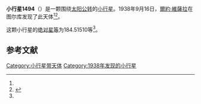 {{Infobox planet
| bgcolour = #FFFFC0
| name = 1494 Savo
| symbol = 
| image = 
| caption = 
| discovery = yes
| discovery_ref = 
| discoverer = [[爾約·維薩拉|爾約·維薩拉]]
| discovery_site = [[图尔库|图尔库]] 
| discovered = 1938年9月16日
| designations = yes
| mp_name = 
| named_after = 
| alt_names = 1938 SJ/ 1925 RL / 1938 SG1 / 1948 VR / 1951 SV / 1953 GD / 1966 HB / 1976 HZ
| mp_category = [[主带小行星|主带小行星]]
| orbit_ref = <ref name="a">[http://ssd.jpl.nasa.gov/sbdb.cgi?sstr=1494 1494 Savo] {{Wayback|url=http://ssd.jpl.nasa.gov/sbdb.cgi?sstr=1494 |date=20201119011845 }}，小行星數據庫瀏覽器（JPL Small-Body Database Browser）－[[美国国家航空航天局|美国国家航空航天局]]喷气推进实验室</ref>
| epoch = 2456400.5 (2013年4月18日更新)
| aphelion = {{convert|2.4763863|AU|km|3|abbr=on|lk=out}}
| perihelion = {{convert|1.9035269|AU|km|3|abbr=on}}
| semimajor = {{convert|2.1899566|AU|km|3|abbr=on}}
| eccentricity = 0.1307924
| period = 1183.727379 [[日|日]]<br />3.24[[儒略年|儒略年]]
| avg_speed = 
| inclination = 2.45507
| asc_node = 195.08164
| mean_anomaly = 
| arg_peri = 184.51510
| satellites = 
| physical_characteristics = yes
| dimensions = 
| mass = 
| density = 
| surface_grav = 
| escape_velocity = 
| sidereal_day = 
| axial_tilt = 
| pole_ecliptic_lat = 
| pole_ecliptic_lon = 
| albedo = 
| temperatures= 
| temp_name1 = 
| mean_temp_1 = 
| max_temp_1 = 
| temp_name2 = 
| max_temp_2 = 
| spectral_type = 
| abs_magnitude = 184.51510
}}

'''小行星1494'''（{{lang-en|1494 Savo}}）是一颗围绕[[太阳|太阳]][[公转|公转]]的[[小行星|小行星]]。1938年9月16日，[[爾約·維薩拉|爾約·維薩拉]]在图尔库发现了此天体<ref name="a" /><ref>{{cite news|title=小行星列表|url=http://cfa-www.harvard.edu/iau/lists/NumberedMPs.txt|accessdate=2013-07-08|newspaper=哈佛大学|archive-date=2008-05-17|archive-url=https://web.archive.org/web/20080517010638/http://cfa-www.harvard.edu/iau/lists/NumberedMPs.txt|dead-url=no}}</ref>。

这颗小行星的[[绝对星等|绝对星等]]为184.51510等<ref name="a" />。

==参考文献==
{{reflist}}
{{Minor Planet Number|[[小行星1493|小行星1493]]|[[小行星1495|小行星1495]]}}

{{小天体}}

[[Category:小行星带天体|Category:小行星带天体]]
[[Category:1938年发现的小行星|Category:1938年发现的小行星]]

{{asteroid-stub}}